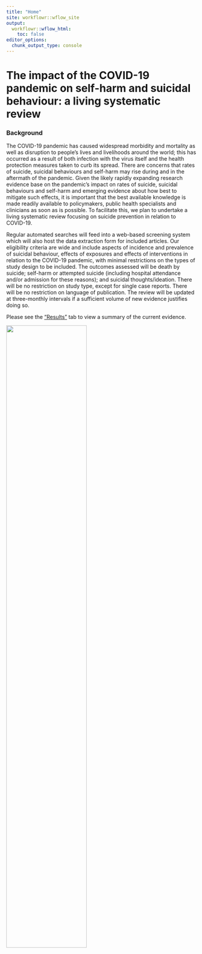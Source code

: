 ```yaml
---
title: "Home"
site: workflowr::wflow_site
output:
  workflowr::wflow_html:
    toc: false
editor_options:
  chunk_output_type: console
---
```


# The impact of the COVID-19 pandemic on self-harm and suicidal behaviour: a living systematic review

### Background 

The COVID-19 pandemic has caused widespread morbidity and mortality as well as disruption to people’s lives and livelihoods around the world; this has occurred as a result of both infection with the virus itself and the health protection measures taken to curb its spread. There are concerns that rates of suicide, suicidal behaviours and self-harm may rise during and in the aftermath of the pandemic. Given the likely rapidly expanding research evidence base on the pandemic’s impact on rates of suicide, suicidal behaviours and self-harm and emerging evidence about how best to mitigate such effects, it is important that the best available knowledge is made readily available to policymakers, public health specialists and clinicians as soon as is possible. To facilitate this, we plan to undertake a living systematic review focusing on suicide prevention in relation to COVID-19.

Regular automated searches will feed into a web-based screening system which will also host the data extraction form for included articles. Our eligibility criteria are wide and include aspects of incidence and prevalence of suicidal behaviour, effects of exposures and effects of interventions in relation to the COVID-19 pandemic, with minimal restrictions on the types of study design to be included. The outcomes assessed will be death by suicide; self-harm or attempted suicide (including hospital attendance and/or admission for these reasons); and suicidal thoughts/ideation. There will be no restriction on study type, except for single case reports. There will be no restriction on language of publication. The review will be updated at three-monthly intervals if a sufficient volume of new evidence justifies doing so.

Please see the ["Results"](results.html) tab to view a summary of the current evidence.



<img src="figures/all_unis.png" alt="" width = "65%">

